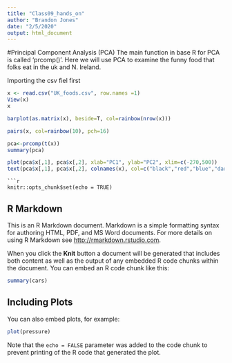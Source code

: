 ```yaml
---
title: "Class09_hands_on"
author: "Brandon Jones"
date: "2/5/2020"
output: html_document
---
```

#Principal Component Analysis (PCA)
The main function in base R for PCA is called 'prcomp()'. Here we will use PCA to examine the funny food that folks eat in the uk and N. Ireland.

Importing the csv fiel first


```r
x <- read.csv("UK_foods.csv", row.names =1)
View(x)
x
```
```r
barplot(as.matrix(x), beside=T, col=rainbow(nrow(x)))

pairs(x, col=rainbow(10), pch=16)

pca<-prcomp(t(x))
summary(pca)

plot(pca$x[,1], pca$x[,2], xlab="PC1", ylab="PC2", xlim=c(-270,500))
text(pca$x[,1], pca$x[,2], colnames(x), col=c("black","red","blue","darkgreen"))

```


```
```r
knitr::opts_chunk$set(echo = TRUE)
```

## R Markdown

This is an R Markdown document. Markdown is a simple formatting syntax for authoring HTML, PDF, and MS Word documents. For more details on using R Markdown see <http://rmarkdown.rstudio.com>.

When you click the **Knit** button a document will be generated that includes both content as well as the output of any embedded R code chunks within the document. You can embed an R code chunk like this:

```r
summary(cars)
```

## Including Plots

You can also embed plots, for example:

```r
plot(pressure)
```

Note that the `echo = FALSE` parameter was added to the code chunk to prevent printing of the R code that generated the plot.
